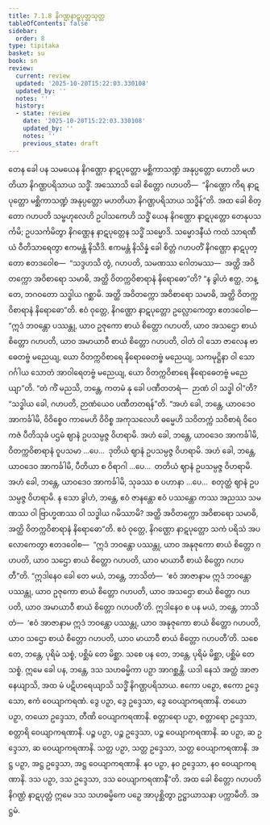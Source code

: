 ```yaml
---
title: 7.1.8 နိဂဏ္ဌနာဋပုတ္တသုတ္တ
tableOfContents: false
sidebar:
  order: 8
type: tipitaka
basket: su
book: sn
review:
  current: review
  updated: '2025-10-20T15:22:03.330108'
  updated_by: ''
  notes: ''
  history:
  - state: review
    date: '2025-10-20T15:22:03.330108'
    updated_by: ''
    notes: ''
    previous_state: draft
---
```



<DynamicBreadcrumb />


<ReviewStatus review={frontmatter.review} showDetails={true} />

<HypothesisAnnotation frontmatter={frontmatter} />

<Division number="350" book="sn" e="ch" v="18" p="330">

<Paragraph number="1526" book="sn">
တေန ခေါ ပန သမယေန နိဂဏ္ဌော နာဋပုတ္တော မစ္ဆိကာသဏ္ဍံ အနုပ္ပတ္တော ဟောတိ မဟတိယာ နိဂဏ္ဌပရိသာယ သဒ္ဓိံ. အဿောသိ ခေါ စိတ္တော ဂဟပတိ—  “နိဂဏ္ဌော ကိရ နာဋပုတ္တော မစ္ဆိကာသဏ္ဍံ အနုပ္ပတ္တော မဟတိယာ နိဂဏ္ဌပရိသာယ သဒ္ဓိန်”တိ. အထ ခေါ စိတ္တော ဂဟပတိ သမ္ဗဟုလေဟိ ဥပါသကေဟိ သဒ္ဓိံ ယေန နိဂဏ္ဌော နာဋပုတ္တော တေနုပသင်္ကမိ; ဥပသင်္ကမိတွာ နိဂဏ္ဌေန နာဋပုတ္တေန သဒ္ဓိံ သမ္မောဒိ. သမ္မောဒနီယံ ကထံ သာရဏီယံ ဝီတိသာရေတွာ ဧကမန္တံ နိသီဒိ. ဧကမန္တံ နိသိန္နံ ခေါ စိတ္တံ ဂဟပတိံ နိဂဏ္ဌော နာဋပုတ္တော ဧတဒဝေါစ—  “သဒ္ဒဟသိ တွံ, ဂဟပတိ, သမဏဿ ဂေါတမဿ—  အတ္ထိ အဝိတက္ကော အဝိစာရော သမာဓိ, အတ္ထိ ဝိတက္ကဝိစာရာနံ နိရောဓော”တိ?
</Paragraph>

<Paragraph number="1527" book="sn">
“န ခွါဟံ ဧတ္ထ, ဘန္တေ, ဘဂဝတော သဒ္ဓါယ ဂစ္ဆာမိ. အတ္ထိ အဝိတက္ကော အဝိစာရော သမာဓိ, အတ္ထိ ဝိတက္ကဝိစာရာနံ နိရောဓော”တိ. ဧဝံ ဝုတ္တေ, နိဂဏ္ဌော နာဋပုတ္တော ဥလ္လောကေတွာ ဧတဒဝေါစ—  “ဣဒံ ဘဝန္တော ပဿန္တု, ယာဝ ဥဇုကော စာယံ စိတ္တော ဂဟပတိ, ယာဝ အသဌော စာယံ စိတ္တော ဂဟပတိ, ယာဝ အမာယာဝီ စာယံ စိတ္တော ဂဟပတိ, ဝါတံ ဝါ သော ဇာလေန ဗာဓေတဗ္ဗံ မညေယျ, ယော ဝိတက္ကဝိစာရေ နိရောဓေတဗ္ဗံ မညေယျ, သကမုဋ္ဌိနာ ဝါ သော ဂင်္ဂါယ သောတံ အာဝါရေတဗ္ဗံ မညေယျ, ယော ဝိတက္ကဝိစာရေ နိရောဓေတဗ္ဗံ မညေယျာ”တိ.
</Paragraph>

<Paragraph number="1528" book="sn">
“တံ ကိံ မညသိ, ဘန္တေ, ကတမံ နု ခေါ ပဏီတတရံ—  ဉာဏံ ဝါ သဒ္ဓါ ဝါ”တိ? “သဒ္ဓါယ ခေါ, ဂဟပတိ, ဉာဏံယေဝ ပဏီတတရန်”တိ. “အဟံ ခေါ, ဘန္တေ, ယာဝဒေဝ အာကင်္ခါမိ, ဝိဝိစ္စေဝ ကာမေဟိ ဝိဝိစ္စ အကုသလေဟိ ဓမ္မေဟိ သဝိတက္ကံ သဝိစာရံ ဝိဝေကဇံ ပီတိသုခံ ပဌမံ ဈာနံ ဥပသမ္ပဇ္ဇ ဝိဟရာမိ. အဟံ ခေါ, ဘန္တေ, ယာဝဒေဝ အာကင်္ခါမိ, ဝိတက္ကဝိစာရာနံ ဝူပသမာ …ပေ…  ဒုတိယံ ဈာနံ ဥပသမ္ပဇ္ဇ ဝိဟရာမိ. အဟံ ခေါ, ဘန္တေ, ယာဝဒေဝ အာကင်္ခါမိ, ပီတိယာ စ ဝိရာဂါ …ပေ…  တတိယံ ဈာနံ ဥပသမ္ပဇ္ဇ ဝိဟရာမိ. အဟံ ခေါ, ဘန္တေ, ယာဝဒေဝ အာကင်္ခါမိ, သုခဿ စ ပဟာနာ …ပေ…  စတုတ္ထံ ဈာနံ ဥပသမ္ပဇ္ဇ ဝိဟရာမိ. န သော ခွါဟံ, ဘန္တေ, ဧဝံ ဇာနန္တော ဧဝံ ပဿန္တော ကဿ အညဿ သမဏဿ ဝါ ဗြာဟ္မဏဿ ဝါ သဒ္ဓါယ ဂမိဿာမိ? အတ္ထိ အဝိတက္ကော အဝိစာရော သမာဓိ, အတ္ထိ ဝိတက္ကဝိစာရာနံ နိရောဓော”တိ.
</Paragraph>

<Paragraph number="1529" book="sn">
ဧဝံ ဝုတ္တေ, နိဂဏ္ဌော နာဋပုတ္တော သကံ ပရိသံ အပလောကေတွာ ဧတဒဝေါစ—  “ဣဒံ ဘဝန္တော ပဿန္တု, ယာဝ အနုဇုကော စာယံ စိတ္တော ဂဟပတိ, ယာဝ သဌော စာယံ စိတ္တော ဂဟပတိ, ယာဝ မာယာဝီ စာယံ စိတ္တော ဂဟပတီ”တိ.
</Paragraph>

<Paragraph number="1530" book="sn">
“ဣဒါနေဝ ခေါ တေ မယံ, ဘန္တေ, ဘာသိတံ—  ‘ဧဝံ အာဇာနာမ ဣဒံ ဘဝန္တော ပဿန္တု, ယာဝ ဥဇုကော စာယံ စိတ္တော ဂဟပတိ, ယာဝ အသဌော စာယံ စိတ္တော ဂဟပတိ, ယာဝ အမာယာဝီ စာယံ စိတ္တော ဂဟပတီ’တိ. ဣဒါနေဝ စ ပန မယံ, ဘန္တေ, ဘာသိတံ—  ‘ဧဝံ အာဇာနာမ ဣဒံ ဘဝန္တော ပဿန္တု, ယာဝ အနုဇုကော စာယံ စိတ္တော ဂဟပတိ, ယာဝ သဌော စာယံ စိတ္တော ဂဟပတိ, ယာဝ မာယာဝီ စာယံ စိတ္တော ဂဟပတီ’တိ. သစေ တေ, ဘန္တေ, ပုရိမံ သစ္စံ, ပစ္ဆိမံ တေ မိစ္ဆာ. သစေ ပန တေ, ဘန္တေ, ပုရိမံ မိစ္ဆာ, ပစ္ဆိမံ တေ သစ္စံ. ဣမေ ခေါ ပန, ဘန္တေ, ဒသ သဟဓမ္မိကာ ပဉှာ အာဂစ္ဆန္တိ. ယဒါ နေသံ အတ္ထံ အာဇာနေယျာသိ, အထ မံ ပဋိဟရေယျာသိ သဒ္ဓိံ နိဂဏ္ဌပရိသာယ. ဧကော ပဉှော, ဧကော ဥဒ္ဒေသော, ဧကံ ဝေယျာကရဏံ. ဒွေ ပဉှာ, ဒွေ ဥဒ္ဒေသာ, ဒွေ ဝေယျာကရဏာနိ. တယော ပဉှာ, တယော ဥဒ္ဒေသာ, တီဏိ ဝေယျာကရဏာနိ. စတ္တာရော ပဉှာ, စတ္တာရော ဥဒ္ဒေသာ, စတ္တာရိ ဝေယျာကရဏာနိ. ပဉ္စ ပဉှာ, ပဉ္စ ဥဒ္ဒေသာ, ပဉ္စ ဝေယျာကရဏာနိ. ဆ ပဉှာ, ဆ ဥဒ္ဒေသာ, ဆ ဝေယျာကရဏာနိ. သတ္တ ပဉှာ, သတ္တ ဥဒ္ဒေသာ, သတ္တ ဝေယျာကရဏာနိ. အဋ္ဌ ပဉှာ, အဋ္ဌ ဥဒ္ဒေသာ, အဋ္ဌ ဝေယျာကရဏာနိ. နဝ ပဉှာ, နဝ ဥဒ္ဒေသာ, နဝ ဝေယျာကရဏာနိ. ဒသ ပဉှာ, ဒသ ဥဒ္ဒေသာ, ဒသ ဝေယျာကရဏာနီ”တိ. အထ ခေါ စိတ္တော ဂဟပတိ နိဂဏ္ဌံ နာဋပုတ္တံ ဣမေ ဒသ သဟဓမ္မိကေ ပဉှေ အာပုစ္ဆိတွာ ဥဋ္ဌာယာသနာ ပက္ကာမီတိ.

</Paragraph>
</Division>

<Paragraph number="1531" type="center" book="sn">
အဋ္ဌမံ.
</Paragraph>